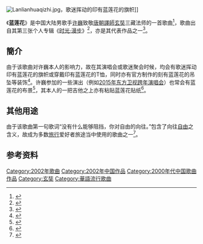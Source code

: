 {{Infobox song
| name          = 蓝莲花
| original_name =
| cover         =
| alt           =
| type          = 歌曲
| artist        = [[许巍|许巍]]
| album         = 《时光·漫步》
| released      = {{Start date|2002|12|01}}
| format        =
| recorded      =
| studio        =
| venue         =
| genre         = [[摇滚乐|摇滚乐]]
| length        = {{Duration|m=04|s=30}}
| label         =
| writer        = [[许巍|许巍]]
| arranger      = [[许巍|许巍]]
| producer      =
}}
[[File:Lanlianhuaqizhi.jpg|thumb]]，歌迷挥动的印有蓝莲花的旗帜]]

《'''蓝莲花'''》是中国大陆男歌手[[许巍|许巍]]致敬[[唐朝|唐朝]][[譯師|譯師]][[玄奘|玄奘]]三藏法师的一首歌曲<ref>{{cite web|title=许巍写给玄奘法师的《蓝莲花》|url=http://www.23yy.com/3110000/3108896.shtml|website=名人网|deadurl=yes|archiveurl=https://web.archive.org/web/20160126231927/http://www.23yy.com/3110000/3108896.shtml|archivedate=2016-01-26|access-date=2016-01-18}}</ref>，歌曲出自其第三张个人专辑《[[时光·漫步|时光·漫步]]》<ref>{{cite web|title=时光.漫步|url=http://music.163.com/#/album?id=16975|website=[[网易云音乐|网易云音乐]]|language=zh-cn|access-date=2016-01-18|archive-date=2017-07-27|archive-url=https://web.archive.org/web/20170727190807/http://music.163.com/#/album?id=16975|dead-url=no}}</ref>，亦是其代表作品之一<ref>{{cite news|title=陈楚生个唱回顾歌手路 与许巍深情合唱|url=http://gb.cri.cn/27224/2014/11/02/108s4750259.htm|agency=国际在线|date=2014-11-02|language=zh-cn|accessdate=2016-01-18|archive-date=2017-03-05|archive-url=https://web.archive.org/web/20170305005233/http://gb.cri.cn/27224/2014/11/02/108s4750259.htm|dead-url=no}}</ref>。

== 簡介 ==
由于该歌曲对许巍本人的影响力，故在其演唱会或歌迷聚会时候，均会有歌迷挥动印有蓝莲花的旗帜或穿戴印有蓝莲花的T恤，同时亦有官方制作的刻有蓝莲花的吊坠等装饰<ref>{{cite web|title=東方衛視跨年 許巍《藍蓮花》|url=http://video.sina.com.cn/p/ent/z/y/2014-12-31/212264455877.html|publisher=[[東方衛視|東方衛視]]|language=zh-cn|date=2014-12-31|access-date=2016-01-18|archive-date=2015-05-30|archive-url=https://web.archive.org/web/20150530094023/http://video.sina.com.cn/p/ent/z/y/2014-12-31/212264455877.html|dead-url=no}}</ref>。许巍参加的一些演出（例如[[2015年东方卫视跨年演唱会|2015年东方卫视跨年演唱会]]）也常会有蓝莲花的布景<ref>{{cite web|title=东方卫视跨年 许巍《蓝莲花》|url=http://video.sina.com.cn/p/ent/z/y/2014-12-31/212264455877.html|publisher=[[东方卫视|东方卫视]]|language=zh-cn|date=2014-12-31|access-date=2016-01-18|archive-date=2015-05-30|archive-url=https://web.archive.org/web/20150530094023/http://video.sina.com.cn/p/ent/z/y/2014-12-31/212264455877.html|dead-url=no}}</ref>，其本人的一把吉他之上亦有粘贴蓝莲花贴纸<ref>{{Youtube|3jynfuefkQY|《奔跑吧2016》浙江卫视跨年演唱会|m=100|s=59|language=zh-cn}}</ref>。

== 其他用途 ==
由于该歌曲第一句歌词“没有什么能够阻挡，你对自由的向往。”包含了向往[[自由|自由]]之含义，故成为多数[[旅行|旅行]]爱好者旅途当中使用的歌曲之一<ref>{{cite news|title=【环游世界】没有什么能够阻挡，我对自由的向往|url=http://travel.sohu.com/20141213/n406922133.shtml|agency=[[搜狐|搜狐]]|date=2014-12-13|language=zh-cn|accessdate=2016-01-18|archive-date=2017-03-05|archive-url=https://web.archive.org/web/20170305145519/http://travel.sohu.com/20141213/n406922133.shtml|dead-url=no}}</ref>。

== 参考资料 ==
{{Reflist|2}}

[[Category:2002年歌曲|Category:2002年歌曲]]
[[Category:2002年中国作品|Category:2002年中国作品]]
[[Category:2000年代中国歌曲作品|Category:2000年代中国歌曲作品]]
[[Category:玄奘|Category:玄奘]]
[[Category:華語流行歌曲|Category:華語流行歌曲]]